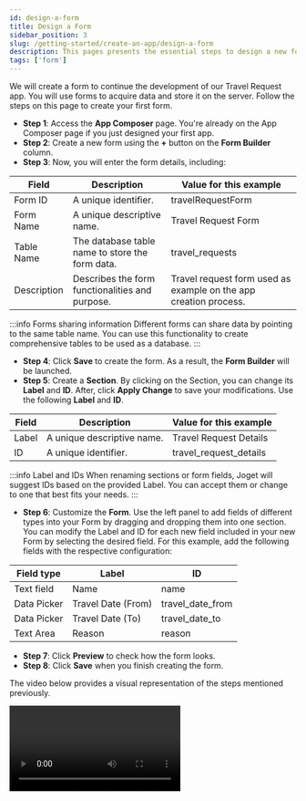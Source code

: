 ```yaml
---
id: design-a-form
title: Design a Form
sidebar_position: 3
slug: /getting-started/create-an-app/design-a-form
description: This pages presents the essential steps to design a new form
tags: ['form']
---
```



We will create a form to continue the development of our Travel Request app. You will use forms to acquire data and store it on the server. Follow the steps on this page to create your first form.

- **Step 1**: Access the **App Composer** page. You're already on the App Composer page if you just designed your first app.
- **Step 2**: Create a new form using the **+** button on the **Form Builder** column.
- **Step 3**: Now, you will enter the form details, including:

<table>
  <thead>
    <tr>
      <th>Field</th>
      <th>Description</th>
      <th>Value for this example</th>
    </tr>
  </thead>
  <tbody>
    <tr>
      <td>Form ID</td>
      <td>A unique identifier.</td>
      <td>travelRequestForm</td>
    </tr>
    <tr>
      <td>Form Name</td>
      <td>A unique descriptive name.</td>
      <td>Travel Request Form</td>
    </tr>
    <tr>
      <td>Table Name</td>
      <td>The database table name to store the form data.</td>
      <td>travel_requests</td>
    </tr>
    <tr>
      <td>Description</td>
      <td>Describes the form functionalities and purpose.</td>
      <td>Travel request form used as example on the app creation process.</td>
    </tr>
  </tbody>
</table>

:::info Forms sharing information
Different forms can share data by pointing to the same table name. You can use this functionality to create comprehensive tables to be used as a database.
:::

- **Step 4**: Click **Save** to create the form. As a result, the **Form Builder** will be launched.
- **Step 5**: Create a **Section**. By clicking on the Section, you can change its **Label** and **ID**. After, click **Apply Change** to save your modifications. Use the following **Label** and **ID**.

<table>
  <thead>
    <tr>
      <th>Field</th>
      <th>Description</th>
      <th>Value for this example</th>
    </tr>
  </thead>
  <tbody>
    <tr>
      <td>Label</td>
      <td>A unique descriptive name.</td>
      <td>Travel Request Details</td>
    </tr>
    <tr>
      <td>ID</td>
      <td>A unique identifier.</td>
      <td>travel_request_details</td>
    </tr>
  </tbody>
</table>

:::info Label and IDs
When renaming sections or form fields, Joget will suggest IDs based on the provided Label. You can accept them or change to one that best fits your needs.
:::

- **Step 6**: Customize the **Form**. Use the left panel to add fields of different types into your Form by dragging and dropping them into one section. You can modify the Label and ID for each new field included in your new Form by selecting the desired field. For this example, add the following fields with the respective configuration:

<table>
  <thead>
    <tr>
      <th>Field type</th>
      <th>Label</th>
      <th>ID</th>
    </tr>
  </thead>
  <tbody>
    <tr>
      <td>Text field</td>
      <td>Name</td>
      <td>name</td>
    </tr>
    <tr>
      <td>Data Picker</td>
      <td>Travel Date (From)</td>
      <td>travel_date_from</td>
    </tr>
    <tr>
      <td>Data Picker</td>
      <td>Travel Date (To)</td>
      <td>travel_date_to</td>
    </tr>
    <tr>
      <td>Text Area</td>
      <td>Reason</td>
      <td>reason</td>
    </tr>
  </tbody>
</table>

<Images
  imgURL="img/getting-started/create-an-app/design-a-form/form-section-creation.png"
  alt="Form section creation example"
/>

- **Step 7**: Click **Preview** to check how the form looks.
- **Step 8**: Click **Save** when you finish creating the form.

The video below provides a visual representation of the steps mentioned previously.

<Video url="https://www.youtube.com/embed/ANmu9ckiqvI?si=wAjTLGDc2fZMqvCN" />

You've successfully designed a form. Your next step is to [design a new list](./design-a-list).
